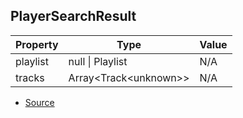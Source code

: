## PlayerSearchResult

| Property | Type | Value |
| ----------- | ----------- | ----------- |
| playlist | null \| Playlist | N/A |
| tracks | Array\<Track\<unknown>> | N/A |


- [Source](https://github.com/Androz2091/discord-player/blob/72b264e/packages/discord-player/src/types/types.ts#L10)